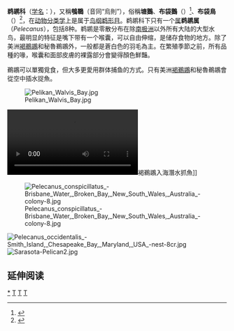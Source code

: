 {{About|一種大型水鳥|[[NBA|NBA球隊]]'''鹈鹕'''|新奥尔良鹈鹕}}{{About|俗稱為「塘鵝」的鵜鶘科動物|另一種[[鲣鸟|鰹鳥科]]的海鳥|塘鵝}}
{{Automatic taxobox
| taxon = Pelecanus
| authority = [[卡尔·林奈|Linnaeus]], 1758
| fossil_range = {{fossilrange|30|0|[[漸新世|漸新世]]至今}}
| image = Pelican_lakes_entrance02.jpg
| parent_authority = Rafinesque, 1815
| subdivision_ranks = [[种_(生物)|种]]
| subdivision = 
* [[白鹈鹕|白鹈鹕]] ''Pelecanus onocrotalus''
* [[褐鹈鹕|褐鹈鹕]] ''Pelecanus occidentalis''
* [[秘鲁鹈鹕|秘鲁鹈鹕]] ''Pelecanus thagus''
* [[红嘴鹈鹕|红嘴鹈鹕]] ''Pelecanus erythrorhynchos''
* [[卷羽鹈鹕|卷羽鹈鹕]] ''Pelecanus crispus''
* [[粉红背鹈鹕|粉红背鹈鹕]] ''Pelecanus rufescens''
* [[斑嘴鹈鹕|斑嘴鹈鹕]] ''Pelecanus philippensis''
* [[澳洲鹈鹕|澳洲鹈鹕]] ''Pelecanus conspicillatus''
}}

'''鹈鹕科'''（[[学名|学名]]：{{lang|la|''Pelecanidae''}}），又稱'''鴮鸅'''（音同“烏則”），俗稱'''塘鵝'''、'''布袋鵝'''（{{lang-nan-tw|pòo-tē-gô}}）<ref>{{Cite web |url = http://minhakka.ling.sinica.edu.tw/taijittian/search.php?DETAIL=1&LIMIT=id=49075&dbname=dic&graph=2 |title = 布袋鵝《台日大辭典》 |author = 小川尚義主編 |date = 上卷：1931年出版、下卷：1932年出版 |publisher = 臺灣總督府 |language = zh-tw |accessdate = 2021-10-29 |archive-date = 2021-10-29 |archive-url = https://web.archive.org/web/20211029075555/http://minhakka.ling.sinica.edu.tw/taijittian/search.php?DETAIL=1&LIMIT=id=49075&dbname=dic&graph=2 |dead-url = no }}</ref>、'''布袋鳥'''（{{lang-nan-tw|pòo-tē-tsiáu}}）<ref>{{Cite web |url = http://minhakka.ling.sinica.edu.tw/taijittian/search.php?DETAIL=1&LIMIT=id=49073&dbname=dic&graph=2 |title = 布袋鳥《台日大辭典》 |author = 小川尚義主編 |date = 上卷：1931年出版、下卷：1932年出版 |publisher = 臺灣總督府 |language = zh-tw |accessdate = 2021-10-29 |archive-date = 2021-10-29 |archive-url = https://web.archive.org/web/20211029075555/http://minhakka.ling.sinica.edu.tw/taijittian/search.php?DETAIL=1&LIMIT=id=49073&dbname=dic&graph=2 |dead-url = no }}</ref>，在[[动物分类学|动物分类学]]上是属于[[鸟纲|鸟纲]][[鹈形目|鹈形目]]。鹈鹕科下只有一个[[属_(生物)|属]]'''鹈鹕属'''（''Pelecanus''），包括8种。鹈鹕是零散分布在除[[南极洲|南极洲]]以外所有大陆的大型水鸟，最明显的特征是嘴下带有一个喉囊，可以自由伸缩，是储存食物的地方。除了美洲[[褐鵜鶘|褐鵜鶘]]和秘魯鵜鶘外，一般都是蒼白色的羽毛為主。在繁殖季節之前，所有品種的喙，喉囊和面部皮膚的裸露部分會變得顏色鮮豔。

鵜鶘可以單獨覓食，但大多更愛用群体捕鱼的方式。只有美洲[[褐鵜鶘|褐鵜鶘]]和秘魯鵜鶘會從空中插水捉魚。

[[File:Pelikan_Walvis_Bay.jpg|thumb]]

[[File:Pelecanus_occidentalis_-Jamaica_-fishing-8.ogv|left]]褐鵜鶘入海潛水抓魚]]

[[File:Pelecanus_conspicillatus_-Brisbane_Water,_Broken_Bay,_New_South_Wales,_Australia_-colony-8.jpg|thumb]]

[[File:Pelecanus_occidentalis_-Smith_Island,_Chesapeake_Bay,_Maryland,_USA_-nest-8cr.jpg|thumb]]
[[File:Sarasota-Pelican2.jpg|thumb]]

== 延伸阅读 ==
{{Wikisource further reading}}
{{commons|Pelecanidae}}
{{Portal box|生物学|鸟}}

{{Authority control}}
{{Taxonbar|from=Q19413}}
[[Category:鹈鹕科|*]]
[[Category:鹈形目|T]]
[[Category:卡尔·林奈命名的生物分类|T]]
[[Category:1758年描述的分类群|T]]